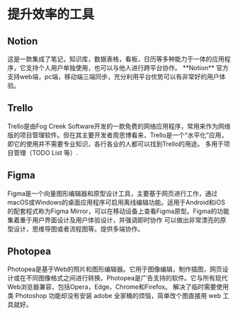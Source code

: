
# 提升效率的工具

## Notion

<AppCard picOrgin="https://lnks.ga/znwcCe" appName="Notion" website="https://notion.so" twitter="https://img.shields.io/twitter/follow/NotionHQ?style=social">
    这是一款集成了笔记，知识库，数据表格，看板，日历等多种能力于一体的应用程序，它支持个人用户单独使用，也可以与他人进行跨平台协作。
</AppCard>

<Callout>
    **Notion** 官方支持web端，pc端，移动端三端同步，充分利用平台优势可以有非常好的用户体验。
</Callout>

## Trello

<AppCard picOrgin="https://lnks.ga/iCsCBz" appName="Trello" website="https://trello.com/" twitter="https://img.shields.io/twitter/follow/trello?style=social">
    Trello是由Fog Creek Software开发的一款免费的网络应用程序，常用来作为网络版的项目管理软件。但在其主要开发者周思博看来，Trello是一个“水平化”应用，即它的使用并不需要专业知识，各行各业的人都可以找到Trello的用途。
</AppCard>

<Callout>
    多用于项目管理（TODO List 等）.
</Callout>

## Figma

<AppCard picOrgin="https://lnks.ga/WWEBXm" appName="Figma" website="https://www.figma.com/" twitter="https://img.shields.io/twitter/follow/figma?style=social">
    Figma是一个向量图形编辑器和原型设计工具，主要基于网页进行工作，通过macOS或Windows的桌面应用程序可启用离线编辑功能。适用于Android和iOS的配套程式称为Figma Mirror，可以在移动设备上查看Figma原型。Figma的功能集着重于用户界面设计及用户体验设计，并强调即时协作
</AppCard>

<Callout>
    可以做出非常漂亮的原型设计，思维导图或者流程图等。提供多端协作。
</Callout>

## Photopea

<AppCard picOrgin="https://lnks.ga/EaA7Wi" appName="Photopea" website="https://www.photopea.com/">
    Photopea是基于Web的照片和图形编辑器。它用于图像编辑，制作插图，网页设计或在不同图像格式之间进行转换。Photopea是广告支持的软件。它与所有现代Web浏览器兼容，包括Opera，Edge，Chrome和Firefox。
</AppCard>

<Callout>
    解决了临时需要使用类 Photoshop 功能却没有安装 adobe 全家桶的烦恼，简单改个图直接用 web 工具就好。
</Callout>
